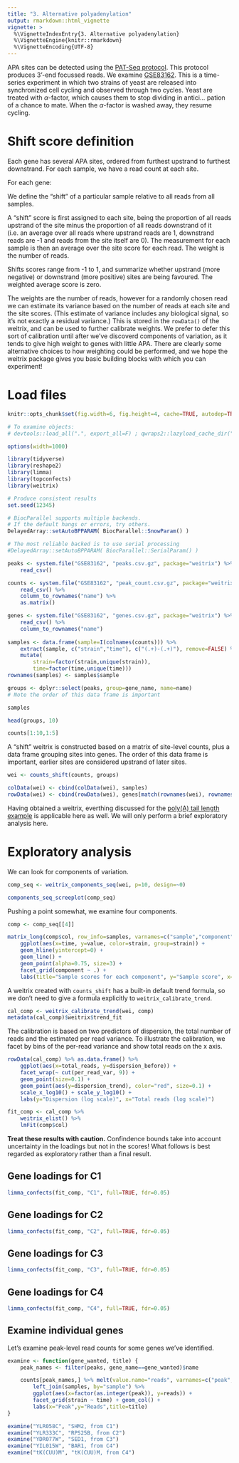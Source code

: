 ```yaml
---
title: "3. Alternative polyadenylation"
output: rmarkdown::html_vignette
vignette: >
  %\VignetteIndexEntry{3. Alternative polyadenylation}
  %\VignetteEngine{knitr::rmarkdown}
  %\VignetteEncoding{UTF-8}
---
```


APA sites can be detected using the [PAT-Seq protocol](https://rnajournal.cshlp.org/content/21/8/1502.long). This protocol produces 3'-end focussed reads. We examine [GSE83162](https://www.ncbi.nlm.nih.gov/geo/query/acc.cgi?acc=GSE83162). This is a time-series experiment in which two strains of yeast are released into synchronized cell cycling and observed through two cycles. Yeast are treated with $\alpha$-factor, which causes them to stop dividing in antici... pation of a chance to mate. When the $\alpha$-factor is washed away, they resume cycling.


# Shift score definition

Each gene has several APA sites, ordered from furthest upstrand to furthest downstrand. For each sample, we have a read count at each site.

For each gene:

We define the "shift" of a particular sample relative to all reads from all samples. 

A "shift" score is first assigned to each site, being the proportion of all reads upstrand of the site minus the proportion of all reads downstrand of it (i.e. an average over all reads where upstrand reads are 1, downstrand reads are -1 and reads from the site itself are 0). The measurement for each sample is then an average over the site score for each read. The weight is the number of reads.

Shifts scores range from -1 to 1, and summarize whether upstrand (more negative) or downstrand (more positive) sites are being favoured. The weighted average score is zero.

The weights are the number of reads, however for a randomly chosen read we can estimate its variance based on the number of reads at each site and the site scores. (This estimate of variance includes any biological signal, so it's not exactly a residual variance.) This is stored in the `rowData()` of the weitrix, and can be used to further calibrate weights. We prefer to defer this sort of calibration until after we've discoverd components of variation, as it tends to give high weight to genes with little APA. There are clearly some alternative choices to how weighting could be performed, and we hope the weitrix package gives you basic building blocks with which you can experiment!


# Load files

```r
knitr::opts_chunk$set(fig.width=6, fig.height=4, cache=TRUE, autodep=TRUE)

# To examine objects:
# devtools::load_all(".", export_all=F) ; qwraps2::lazyload_cache_dir("vignettes/3_shift_cache/html")

options(width=1000)
```

```r
library(tidyverse)
library(reshape2)
library(limma)
library(topconfects)
library(weitrix)

# Produce consistent results
set.seed(12345)

# BiocParallel supports multiple backends. 
# If the default hangs or errors, try others.
DelayedArray::setAutoBPPARAM( BiocParallel::SnowParam() )

# The most reliable backed is to use serial processing
#DelayedArray::setAutoBPPARAM( BiocParallel::SerialParam() )

peaks <- system.file("GSE83162", "peaks.csv.gz", package="weitrix") %>%
    read_csv()

counts <- system.file("GSE83162", "peak_count.csv.gz", package="weitrix") %>%
    read_csv() %>%
    column_to_rownames("name") %>%
    as.matrix()

genes <- system.file("GSE83162", "genes.csv.gz", package="weitrix") %>%
    read_csv() %>%
    column_to_rownames("name")
    
samples <- data.frame(sample=I(colnames(counts))) %>%
    extract(sample, c("strain","time"), c("(.+)-(.+)"), remove=FALSE) %>%
    mutate(
        strain=factor(strain,unique(strain)), 
        time=factor(time,unique(time)))
rownames(samples) <- samples$sample

groups <- dplyr::select(peaks, group=gene_name, name=name)
# Note the order of this data frame is important
```

```r
samples

head(groups, 10)

counts[1:10,1:5]
```

A "shift" weitrix is constructed based on a matrix of site-level counts, plus a data frame grouping sites into genes. The order of this data frame is important, earlier sites are considered upstrand of later sites.

```r
wei <- counts_shift(counts, groups)

colData(wei) <- cbind(colData(wei), samples)
rowData(wei) <- cbind(rowData(wei), genes[match(rownames(wei), rownames(genes)),])
```

Having obtained a weitrix, everthing discussed for the [poly(A) tail length example](2_tail_length.html) is applicable here as well. We will only perform a brief exploratory analysis here.


# Exploratory analysis

We can look for components of variation.

```r
comp_seq <- weitrix_components_seq(wei, p=10, design=~0)
```

```r
components_seq_screeplot(comp_seq)
```

Pushing a point somewhat, we examine four components.

```r
comp <- comp_seq[[4]]

matrix_long(comp$col, row_info=samples, varnames=c("sample","component")) %>%
    ggplot(aes(x=time, y=value, color=strain, group=strain)) + 
    geom_hline(yintercept=0) + 
    geom_line() + 
    geom_point(alpha=0.75, size=3) + 
    facet_grid(component ~ .) +
    labs(title="Sample scores for each component", y="Sample score", x="Time", color="Strain")
```

A weitrix created with `counts_shift` has a built-in default trend formula, so we don't need to give a formula explicitly to `weitrix_calibrate_trend`.

```r
cal_comp <- weitrix_calibrate_trend(wei, comp)
metadata(cal_comp)$weitrix$trend_fit
```

The calibration is based on two predictors of dispersion, the total number of reads and the estimated per read variance. To illustrate the calibration, we facet by bins of the per-read variance and show total reads on the x axis.

```r
rowData(cal_comp) %>% as.data.frame() %>%
    ggplot(aes(x=total_reads, y=dispersion_before)) + 
    facet_wrap(~ cut(per_read_var, 9)) +
    geom_point(size=0.1) +
    geom_point(aes(y=dispersion_trend), color="red", size=0.1) +
    scale_x_log10() + scale_y_log10() +
    labs(y="Dispersion (log scale)", x="Total reads (log scale)")
```

```r
fit_comp <- cal_comp %>%
    weitrix_elist() %>%
    lmFit(comp$col)
```

**Treat these results with caution.** Confindence bounds take into account uncertainty in the loadings but not in the scores! What follows is best regarded as exploratory rather than a final result.

## Gene loadings for C1

```r
limma_confects(fit_comp, "C1", full=TRUE, fdr=0.05)
```

## Gene loadings for C2

```r
limma_confects(fit_comp, "C2", full=TRUE, fdr=0.05)
```

## Gene loadings for C3

```r
limma_confects(fit_comp, "C3", full=TRUE, fdr=0.05)
```

## Gene loadings for C4

```r
limma_confects(fit_comp, "C4", full=TRUE, fdr=0.05)
```

## Examine individual genes

Let's examine peak-level read counts for some genes we've identified.

```r
examine <- function(gene_wanted, title) {
    peak_names <- filter(peaks, gene_name==gene_wanted)$name

    counts[peak_names,] %>% melt(value.name="reads", varnames=c("peak","sample")) %>%
        left_join(samples, by="sample") %>%
        ggplot(aes(x=factor(as.integer(peak)), y=reads)) + 
        facet_grid(strain ~ time) + geom_col() +
        labs(x="Peak",y="Reads",title=title)
}

examine("YLR058C", "SHM2, from C1")
examine("YLR333C", "RPS25B, from C2")
examine("YDR077W", "SED1, from C3")
examine("YIL015W", "BAR1, from C4")
examine("tK(CUU)M", "tK(CUU)M, from C4")
```





